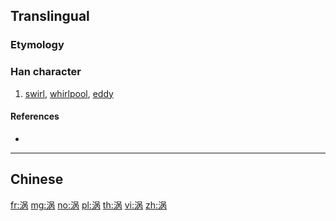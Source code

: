 {{character info/new}}
{{also|渦}}
==Translingual==

===Etymology===
{{Han simp|渦|f=咼|t=呙}}

===Han character===
{{Han char|rn=85|rad=水|as=07|sn=10|four=|canj=EROB|ids=⿰氵呙}}

# [[swirl]], [[whirlpool]], [[eddy]]

====References====
* {{Han ref|kx=0627.311|hdz=31624.070|uh=6DA1|ud=28065}}

----

==Chinese==
{{zh-see|渦}}

[[fr:涡]]
[[mg:涡]]
[[no:涡]]
[[pl:涡]]
[[th:涡]]
[[vi:涡]]
[[zh:涡]]